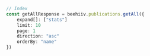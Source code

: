 ```typescript index.ts
// Index
const getAllResponse = beehiiv.publications.getAll({
    expand[]: ["stats"]
    limit: 10
    page: 1
    direction: "asc"
    orderBy: "name"
})
```